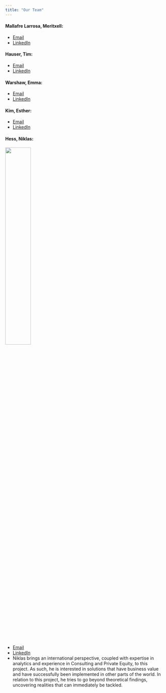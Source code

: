 ```yaml
---
title: "Our Team"
---
```


#### Mallafre Larrosa, Meritxell: 
-   [Email](mailto:<mm5951@cumc.columbia.edu>)
-   [LinkedIn]()

#### Hauser, Tim: 
-   [Email](mailto:<th2899@cumc.columbia.edu>)
-   [LinkedIn]()

#### Warshaw, Emma: 
-   [Email](mailto:<ew2718@cumc.columbia.edu>)
-   [LinkedIn]()

#### Kim, Esther: 
-   [Email](mailto:<ei2262@cumc.columbia.edu>)
-   [LinkedIn]()

#### Hess, Niklas: 

<img src="images/Headshot_Hess.jpeg" style="width:40%">

-   [Email](mailto:<nh2706@cumc.columbia.edu>)
-   [LinkedIn](https://www.linkedin.com/in/niklas-hess/)
-   Niklas brings an international perspective, coupled with expertise in analytics and experience in Consulting and Private Equity, to this project. As such, he is interested in solutions that have business value and have successfully been implemented in other parts of the world. In relation to this project, he tries to go beyond theoretical findings, uncovering realities that can immediately be tackled.
